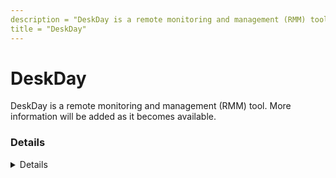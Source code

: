 ```yaml
---
description = "DeskDay is a remote monitoring and management (RMM) tool. More information will be added as it becomes available."
title = "DeskDay"
---
```




# DeskDay

DeskDay is a remote monitoring and management (RMM) tool. More information will be added as it becomes available.

### Details
<Details author={""}
         category={""}
         created={""}
         website={""}
         lastModified={"2/7/2024"}
         privileges={""}
         free={ "" }
         verification={""}
/>

#### Installation Paths
<Card code={ ["ultimate_*.exe"] }/>





### Forensic Artifacts




#### Network Artifacts
<EuiSpacer size="xl"/>
<NetworkArtifactsTable data={ [{"Description": "Known remote domains", "Domains": ["deskday.ai", "app.deskday.ai"], "Ports": []}] }/>




### Detections
- Detects potential network activity of DeskDay RMM tool
  - [Sigma Rule](https://github.com/magicsword-io/LOLRMM/blob/main/detections/sigma/deskday_network_sigma.yml)
- Detects potential processes activity of DeskDay RMM tool
  - [Sigma Rule](https://github.com/magicsword-io/LOLRMM/blob/main/detections/sigma/deskday_processes_sigma.yml)

### References
- [https://support.deskday.ai/en/articles/8235973-installing-the-end-user-application-ultimate](https://support.deskday.ai/en/articles/8235973-installing-the-end-user-application-ultimate)

